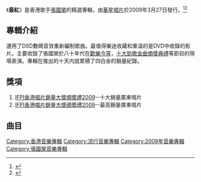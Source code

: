 {{Album infobox | <!-- See Wikipedia:WikiProject_Albums -->
|  Name        = 最紅
|  Type        = greatest
|  Artist      = [[張國榮|張國榮]]
|  Cover       = S3704589.jpg
|  Background  = 
|  Released    = 2009年3月27日
|  Recorded    = 
|  Genre       = [[粵語流行音樂|粵語流行音樂]]
|  Label       = [[華星唱片|華星唱片]]
| Language     = [[粵語|粵語]]
|  Last album  = [[最热|最热]]<br/>（2009）
|  This album  = '''最红'''<br/>（2009）
|  Next album  = [[I_Am_What_I_Am|I Am What I Am]]<br/>（2010）
}}

《'''最紅'''》是香港歌手[[張國榮|張國榮]]的精選專輯，由[[華星唱片|華星唱片]]於2009年3月27日發行。<ref>{{Cite web |url=https://www.discogs.com/%E5%BC%B5%E5%9C%8B%E6%A6%AE-%E6%9C%80%E7%B4%85/release/10810491 |title=存档副本 |access-date=2018-10-28 |archive-date=2021-02-26 |archive-url=https://web.archive.org/web/20210226190318/https://www.discogs.com/%E5%BC%B5%E5%9C%8B%E6%A6%AE-%E6%9C%80%E7%B4%85/release/10810491 |dead-url=no }}</ref><ref>{{Cite web |url=http://www.lesliecheung.cc/album_content.asp?photogallery_id=553 |title=存档副本 |access-date=2018-10-28 |archive-date=2019-08-10 |archive-url=https://web.archive.org/web/20190810231009/http://www.lesliecheung.cc/album_content.asp?photogallery_id=553 |dead-url=no }}</ref>

== 專輯介紹 ==
運用了DSD數碼音效重新編制歌曲。最值得樂迷收藏和重溫的是DVD中收錄的影片。主要收錄了張國榮於八十年代在[[歡樂今宵|歡樂今宵]]，[[十大勁歌金曲頒獎典禮|十大勁歌金曲頒獎典禮]]等節目的現場表演。專輯在推出的十天内就累積了四白金的銷量紀錄。

==獎項==
#[[IFPI香港唱片銷量大獎頒奬禮2009|IFPI香港唱片銷量大獎頒奬禮2009]]--十大銷量廣東唱片
#[[IFPI香港唱片銷量大獎頒奬禮2009|IFPI香港唱片銷量大獎頒奬禮2009]]--最高銷量廣東唱片

==曲目==
{{Tracklist
| headline = Disc 1
| title1 = 風繼續吹
| title2 = 一片痴
| title3 = 不怕寂寞
| title4 = 藍色憂鬱
| title5 = 第一次
| title6 = 為妳鍾情
| title7 = 少女心事
| title8 = 全賴有你
| title9 = Stand Up
| title10 = 愛情離合器
| title11 = 打開信箱
| title12 = 迷惑我
| title13 = 有誰共鳴
| title14 = 愛慕
| title15 = 拒絕再玩
| title16 = 共同渡過
| title17 = 貼身
| title18 = 似水流年
}}
{{Tracklist
| headline = Disc 2
| title1 = 追族
| note1 = 麗的電視劇《[[追族|追族]]》主題曲
| title2 = 浣花洗劍錄
| note2 = 麗的電視劇《[[浣花洗劍錄|浣花洗劍錄]]》主題曲
| title3 = 凝望
| note3 = 電影《[[檸檬可樂|檸檬可樂]]》插曲
| title4 = 願能比翼飛
| note4 = 鄧志玉合唱）（電影《楊過與小龍女》主題曲
| title5 = 人生的鼓手
| note5 = 電影《[[鼓手|鼓手]]》主題曲
| title6 = 默默向上游
| note6 = 電影《鼓手》插曲
| title7 = 我要逆風去
| note7 = 電影《鼓手》插曲
| title8 = 我走我路
| note8 = 無線電視劇《北斗雙雄》主題曲
| title9 = 闖進新領域
| note9 = 電影《毀滅號地車》主題曲 
| title10 = 迷路
| note10 = 無線電視劇《老洞》主題曲
| title11 = 大與小
| note11 = 電影《大小不良》插曲
| title12 = 始終會行運
| note12 = 無線電視劇《[[鹿鼎記|鹿鼎記]]》主題曲
| title13 = 緣份
| note13 = [[梅艷芳|梅艷芳]]合唱）（電影《[[緣份|緣份]]》主題曲
| title14 = 全身都是愛
| note14 = 電影《緣份》插曲
| title15 = 一盞小明燈
| note15 = 電影《緣份》插曲
| title16 = 儂本多情
| note16 = 無線電視劇《[[儂本多情|儂本多情]]》主題曲
}}
{{Tracklist
| headline = Disc 3
| title1 = 浮生若夢
| note1 = 無線電視劇《[[武林世家|武林世家]]》主題曲
| title2 = 心中只有你
| note2 = 關菊英合唱）（無線電視劇《武林世家》插曲
| title3 = 勇者無敵
| note3 = 無線電視劇《[[楊家將|楊家將]]》主題曲
| title4 = 當年情
| note4 = 電影《[[英雄本色_(1986年電影)|英雄本色]]》主題曲
| title5 = 讓我消失去
| note5 = 電影《英雄正傳》主題曲
| title6 = 倩女幽魂
| note6 = 電影《[[倩女幽魂|倩女幽魂]]》主題曲
| title7 = 奔向未來日子
| note7 = 電影《[[英雄本色II|英雄本色II]]》主題曲
| title8 = 可否多一吻
| note8 = 電影《我愛太空人》主題曲
| title9 = 濃情
| note9 = 電影《殺之戀》主題曲
| title10 = 當愛已成往事
| note10 = 電影《[[霸王別姬|霸王別姬]]》主題曲
| title11 = 紅顏白髮
| note11 = 電影《[[白髮魔女傳|白髮魔女傳]]》主題曲
| title12 = 追
| note12 = 電影《[[金枝玉葉|金枝玉葉]]》主題曲
| title13 = 今生今世
| note13 = 電影《金枝玉葉》插曲
| title14 = 何去何從之阿飛正傳
| note14 = 電影《[[阿飛正傳|阿飛正傳]]》主題曲
| title15 = A Thousand Dreams of You
| note15 = 電影《[[風月|風月]]》插曲
| title16 = 談情說愛
| note16 = 電影《[[色情男女|色情男女]]》插曲
}}
{{Tracklist
| headline = DVD
| extra_column = 取自
| title1 = 鴛鴦舞王
| extra1 = 星光熠熠勁爭輝（1984年）
| title2 = 柔情蜜意
| extra2 = 第四季[[勁歌金曲優秀選|勁歌金曲季選]]（1984年）
| title3 = 只怕不再遇上
| extra3 = 第四季勁歌金曲季選（1984年）
| title4 = H<sub>2</sub>O
| extra4 = 第四季勁歌金曲季選（1984年）
| title5 = Monica
| extra5 = 84年度[[勁歌金曲頒獎典禮|十大勁歌金曲頒獎禮]]（1985年）
| title6 = 風繼續吹
| extra6 = 84年度十大勁歌金曲頒獎禮（1985年）
| title7 = 不羈的風
| extra7 = 85年度十大勁歌金曲頒獎禮（1986年）
| title8 = 分手
| extra8 = 85年度十大勁歌金曲頒獎禮（1986年）
| title9 = 愛慕
| extra9 = 歡樂今宵5000次（1986年）
| title10 = 愛情離合器
| extra10 = 白金巨星耀保良（1986年）
| title11 = 當年情
| extra11 = 86年度十大勁歌金曲頒獎禮（1987年）
| title12 = 有誰共鳴
| extra12 = 86年度十大勁歌金曲頒獎禮（1987年）
}}

<div class="references-small">
<references />
</div>

{{張國榮}}
{{IFPI香港唱片銷量大獎最高銷量廣東唱片}}
[[Category:香港音樂專輯|Category:香港音樂專輯]]
[[Category:流行音樂專輯|Category:流行音樂專輯]]
[[Category:2009年音樂專輯|Category:2009年音樂專輯]]
[[Category:張國榮音樂專輯|Category:張國榮音樂專輯]]